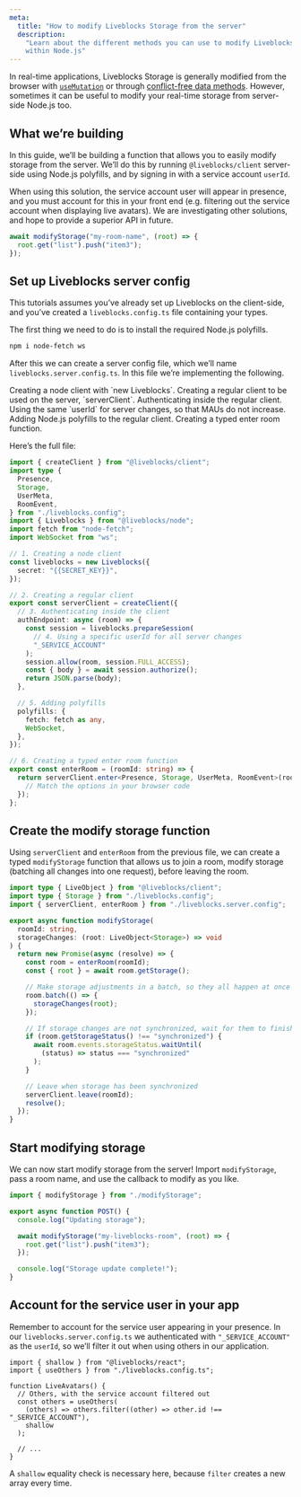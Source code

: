 ```yaml
---
meta:
  title: "How to modify Liveblocks Storage from the server"
  description:
    "Learn about the different methods you can use to modify Liveblocks Storage
    within Node.js"
---
```


In real-time applications, Liveblocks Storage is generally modified from the
browser with [`useMutation`](/docs/api-reference/liveblocks-react#useMutation)
or through
[conflict-free data methods](/docs/api-reference/liveblocks-client#Storage).
However, sometimes it can be useful to modify your real-time storage from
server-side Node.js too.

## What we’re building

In this guide, we’ll be building a function that allows you to easily modify
storage from the server. We’ll do this by running `@liveblocks/client`
server-side using Node.js polyfills, and by signing in with a service account
`userId`.

<Banner title="This solution has caveats" type="warning">

When using this solution, the service account user will appear in presence, and
you must account for this in your front end (e.g. filtering out the service
account when displaying live avatars). We are investigating other solutions, and
hope to provide a superior API in future.

</Banner>

```ts
await modifyStorage("my-room-name", (root) => {
  root.get("list").push("item3");
});
```

## Set up Liveblocks server config

<Banner title="Liveblocks already set up">

This tutorials assumes you’ve already set up Liveblocks on the client-side, and
you’ve created a `liveblocks.config.ts` file containing your types.

</Banner>

The first thing we need to do is to install the required Node.js polyfills.

```bash
npm i node-fetch ws
```

After this we can create a server config file, which we’ll name
`liveblocks.server.config.ts`. In this file we’re implementing the following.

<Steps>
  <StepCompact>Creating a node client with `new Liveblocks`.</StepCompact>
  <StepCompact>
    Creating a regular client to be used on the server, `serverClient`.
  </StepCompact>
  <StepCompact>Authenticating inside the regular client.</StepCompact>
  <StepCompact>
    Using the same `userId` for server changes, so that MAUs do not increase.
  </StepCompact>
  <StepCompact>Adding Node.js polyfills to the regular client.</StepCompact>
  <StepCompact lastStep>Creating a typed enter room function.</StepCompact>
</Steps>

Here’s the full file:

```ts file="liveblocks.server.config.ts"
import { createClient } from "@liveblocks/client";
import type {
  Presence,
  Storage,
  UserMeta,
  RoomEvent,
} from "./liveblocks.config";
import { Liveblocks } from "@liveblocks/node";
import fetch from "node-fetch";
import WebSocket from "ws";

// 1. Creating a node client
const liveblocks = new Liveblocks({
  secret: "{{SECRET_KEY}}",
});

// 2. Creating a regular client
export const serverClient = createClient({
  // 3. Authenticating inside the client
  authEndpoint: async (room) => {
    const session = liveblocks.prepareSession(
      // 4. Using a specific userId for all server changes
      "_SERVICE_ACCOUNT"
    );
    session.allow(room, session.FULL_ACCESS);
    const { body } = await session.authorize();
    return JSON.parse(body);
  },

  // 5. Adding polyfills
  polyfills: {
    fetch: fetch as any,
    WebSocket,
  },
});

// 6. Creating a typed enter room function
export const enterRoom = (roomId: string) => {
  return serverClient.enter<Presence, Storage, UserMeta, RoomEvent>(roomId, {
    // Match the options in your browser code
  });
};
```

## Create the modify storage function

Using `serverClient` and `enterRoom` from the previous file, we can create a
typed `modifyStorage` function that allows us to join a room, modify storage
(batching all changes into one request), before leaving the room.

```ts
import type { LiveObject } from "@liveblocks/client";
import type { Storage } from "./liveblocks.config";
import { serverClient, enterRoom } from "./liveblocks.server.config";

export async function modifyStorage(
  roomId: string,
  storageChanges: (root: LiveObject<Storage>) => void
) {
  return new Promise(async (resolve) => {
    const room = enterRoom(roomId);
    const { root } = await room.getStorage();

    // Make storage adjustments in a batch, so they all happen at once
    room.batch(() => {
      storageChanges(root);
    });

    // If storage changes are not synchronized, wait for them to finish
    if (room.getStorageStatus() !== "synchronized") {
      await room.events.storageStatus.waitUntil(
        (status) => status === "synchronized"
      );
    }

    // Leave when storage has been synchronized
    serverClient.leave(roomId);
    resolve();
  });
}
```

## Start modifying storage

We can now start modify storage from the server! Import `modifyStorage`, pass a
room name, and use the callback to modify as you like.

```ts file="route.ts" highlight="6-8"
import { modifyStorage } from "./modifyStorage";

export async function POST() {
  console.log("Updating storage");

  await modifyStorage("my-liveblocks-room", (root) => {
    root.get("list").push("item3");
  });

  console.log("Storage update complete!");
}
```

## Account for the service user in your app

Remember to account for the service user appearing in your presence. In our
`liveblocks.server.config.ts` we authenticated with `"_SERVICE_ACCOUNT"` as the
`userId`, so we’ll filter it out when using others in our application.

```tsx
import { shallow } from "@liveblocks/react";
import { useOthers } from "./liveblocks.config.ts";

function LiveAvatars() {
  // Others, with the service account filtered out
  const others = useOthers(
    (others) => others.filter((other) => other.id !== "_SERVICE_ACCOUNT"),
    shallow
  );

  // ...
}
```

A `shallow` equality check is necessary here, because `filter` creates a new
array every time.
